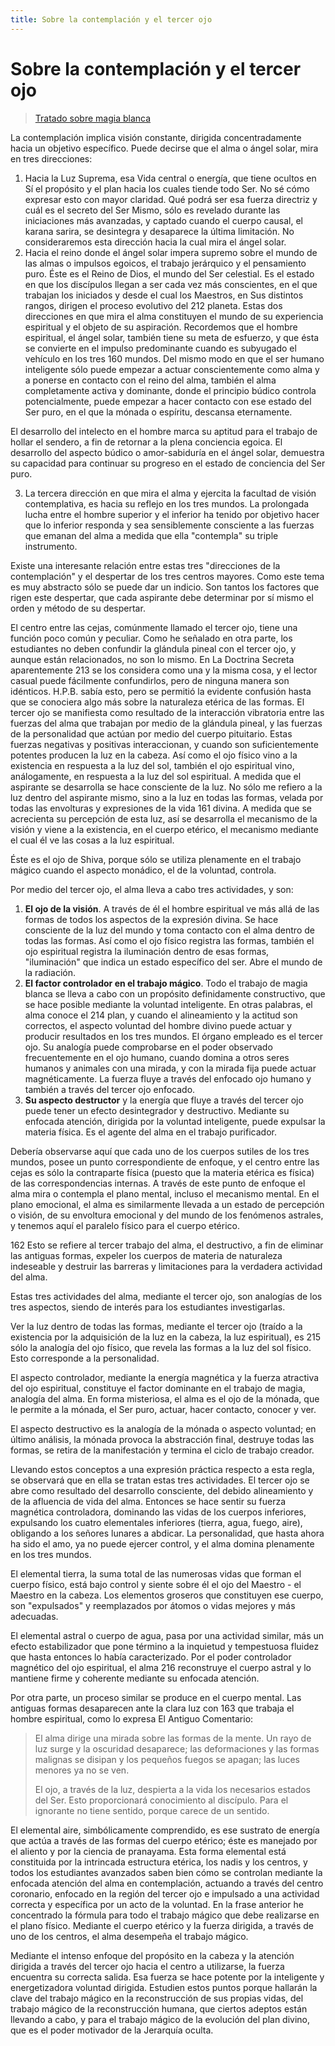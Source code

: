 ```yaml
---
title: Sobre la contemplación y el tercer ojo
---
```


# Sobre la contemplación y el tercer ojo

> [Tratado sobre magia blanca](/tratado-sobre-magia-blanca/regla-6#es157)

La contemplación implica visión constante, dirigida concentradamente hacia un objetivo específico. Puede decirse que el alma o ángel solar, mira en tres direcciones:

1. Hacia la Luz Suprema, esa Vida central o energía, que tiene ocultos en Sí el propósito y el plan hacia los cuales tiende todo Ser. No sé cómo expresar esto con mayor claridad. Qué podrá ser esa fuerza directriz y cuál es el secreto del Ser Mismo, sólo es revelado durante las iniciaciones más avanzadas, y captado cuando el cuerpo causal, el karana sarira, se desintegra y desaparece la última limitación. No consideraremos esta dirección hacia la cual mira el ángel solar.
2. Hacia el reino donde el ángel solar impera supremo sobre el mundo de las almas o impulsos egoicos, el trabajo jerárquico y el pensamiento puro. Éste es el Reino de Dios, el mundo del Ser celestial. Es el estado en que los discípulos llegan a ser cada vez más conscientes, en el que trabajan los iniciados y desde el cual los Maestros, en Sus distintos rangos, dirigen el proceso evolutivo del <Pin lang="en">212</Pin> planeta. Estas dos direcciones en que mira el alma constituyen el mundo de su experiencia espiritual y el objeto de su aspiración. Recordemos que el hombre espiritual, el ángel solar, también tiene su meta de esfuerzo, y que ésta se convierte en el impulso predominante cuando es subyugado el vehículo en los tres <Pin lang="es">160</Pin> mundos. Del mismo modo en que el ser humano inteligente sólo puede empezar a actuar conscientemente como alma y a ponerse en contacto con el reino del alma, también el alma completamente activa y dominante, donde el principio búdico controla potencialmente, puede empezar a hacer contacto con ese estado del Ser puro, en el que la mónada o espíritu, descansa eternamente.

 El desarrollo del intelecto en el hombre marca su aptitud para el trabajo de hollar el sendero, a fin de retornar a la plena conciencia egoica. El desarrollo del aspecto búdico o amor-sabiduría en el ángel solar, demuestra su capacidad para continuar su progreso en el estado de conciencia del Ser puro.

3. La tercera dirección en que mira el alma y ejercita la facultad de visión contemplativa, es hacia su reflejo en los tres mundos. La prolongada lucha entre el hombre superior y el inferior ha tenido por objetivo hacer que lo inferior responda y sea sensiblemente consciente a las fuerzas que emanan del alma a medida que ella "contempla" su triple instrumento.

Existe una interesante relación entre estas tres "direcciones de la contemplación" y el despertar de los tres centros mayores. Como este tema es muy abstracto sólo se puede dar un indicio. Son tantos los factores que rigen este despertar, que cada aspirante debe determinar por sí mismo el orden y método de su despertar.

El centro entre las cejas, comúnmente llamado el tercer ojo, tiene una función poco común y peculiar. Como he señalado en otra parte, los estudiantes no deben confundir la glándula pineal con el tercer ojo, y aunque están relacionados, no son lo mismo. En La Doctrina Secreta aparentemente <Pin lang="en">213</Pin> se los considera como una y la misma cosa, y el lector casual puede fácilmente confundirlos, pero de ninguna manera son idénticos. H.P.B. sabía esto, pero se permitió la evidente confusión hasta que se conociera algo más sobre la naturaleza etérica de las formas. El tercer ojo se manifiesta como resultado de la interacción vibratoria entre las fuerzas del alma que trabajan por medio de la glándula pineal, y las fuerzas de la personalidad que actúan por medio del cuerpo pituitario. Estas fuerzas negativas y positivas interaccionan, y cuando son suficientemente potentes producen la luz en la cabeza. Así como el ojo físico vino a la existencia en respuesta a la luz del sol, también el ojo espiritual vino, análogamente, en respuesta a la luz del sol espiritual. A medida que el aspirante se desarrolla se hace consciente de la luz. No sólo me refiero a la luz dentro del aspirante mismo, sino a la luz en todas las formas, velada por todas las envolturas y expresiones de la vida <Pin lang="es">161</Pin> divina. A medida que se acrecienta su percepción de esta luz, así se desarrolla el mecanismo de la visión y viene a la existencia, en el cuerpo etérico, el mecanismo mediante el cual él ve las cosas a la luz espiritual.

Éste es el ojo de Shiva, porque sólo se utiliza plenamente en el trabajo mágico cuando el aspecto monádico, el de la voluntad, controla.

Por medio del tercer ojo, el alma lleva a cabo tres actividades, y son:

1. **El ojo de la visión**. A través de él el hombre espiritual ve más allá de las formas de todos los aspectos de la expresión divina. Se hace consciente de la luz del mundo y toma contacto con el alma dentro de todas las formas. Así como el ojo físico registra las formas, también el ojo espiritual registra la iluminación dentro de esas formas, "iluminación" que indica un estado específico del ser. Abre el mundo de la radiación.
2. **El factor controlador en el trabajo mágico**. Todo el trabajo de magia blanca se lleva a cabo con un propósito definidamente constructivo, que se hace posible mediante la voluntad inteligente. En otras palabras, el alma conoce el <Pin lang="en">214</Pin> plan, y cuando el alineamiento y la actitud son correctos, el aspecto voluntad del hombre divino puede actuar y producir resultados en los tres mundos. El órgano empleado es el tercer ojo. Su analogía puede comprobarse en el poder observado frecuentemente en el ojo humano, cuando domina a otros seres humanos y animales con una mirada, y con la mirada fija puede actuar magnéticamente. La fuerza fluye a través del enfocado ojo humano y también a través del tercer ojo enfocado.
3. **Su aspecto destructor** y la energía que fluye a través del tercer ojo puede tener un efecto desintegrador y destructivo. Mediante su enfocada atención, dirigida por la voluntad inteligente, puede expulsar la materia física. Es el agente del alma en el trabajo purificador.

 Debería observarse aquí que cada uno de los cuerpos sutiles de los tres mundos, posee un punto correspondiente de enfoque, y el centro entre las cejas es sólo la contraparte física (puesto que la materia etérica es física) de las correspondencias internas. A través de este punto de enfoque el alma mira o contempla el plano mental, incluso el mecanismo mental. En el plano emocional, el alma es similarmente llevada a un estado de percepción o visión, de su envoltura emocional y del mundo de los fenómenos astrales, y tenemos aquí el paralelo físico para el cuerpo etérico.

 <p><Pin lang="es">162</Pin> Esto se refiere al tercer trabajo del alma, el destructivo, a fin de eliminar las antiguas formas, expeler los cuerpos de materia de naturaleza indeseable y destruir las barreras y limitaciones para la verdadera actividad del alma.</p>

Estas tres actividades del alma, mediante el tercer ojo, son analogías de los tres aspectos, siendo de interés para los estudiantes investigarlas.

Ver la luz dentro de todas las formas, mediante el tercer ojo (traído a la existencia por la adquisición de la luz en la cabeza, la luz espiritual), es <Pin lang="en">215</Pin> sólo la analogía del ojo físico, que revela las formas a la luz del sol físico. Esto corresponde a la personalidad.

El aspecto controlador, mediante la energía magnética y la fuerza atractiva del ojo espiritual, constituye el factor dominante en el trabajo de magia, analogía del alma. En forma misteriosa, el alma es el ojo de la mónada, que le permite a la mónada, el Ser puro, actuar, hacer contacto, conocer y ver.

El aspecto destructivo es la analogía de la mónada o aspecto voluntad; en último análisis, la mónada provoca la abstracción final, destruye todas las formas, se retira de la manifestación y termina el ciclo de trabajo creador.

Llevando estos conceptos a una expresión práctica respecto a esta regla, se observará que en ella se tratan estas tres actividades. El tercer ojo se abre como resultado del desarrollo consciente, del debido alineamiento y de la afluencia de vida del alma. Entonces se hace sentir su fuerza magnética controladora, dominando las vidas de los cuerpos inferiores, expulsando los cuatro elementales inferiores (tierra, agua, fuego, aire), obligando a los señores lunares a abdicar. La personalidad, que hasta ahora ha sido el amo, ya no puede ejercer control, y el alma domina plenamente en los tres mundos.

El elemental tierra, la suma total de las numerosas vidas que forman el cuerpo físico, está bajo control y siente sobre él el ojo del Maestro - el Maestro en la cabeza. Los elementos groseros que constituyen ese cuerpo, son "expulsados" y reemplazados por átomos o vidas mejores y más adecuadas.

El elemental astral o cuerpo de agua, pasa por una actividad similar, más un efecto estabilizador que pone término a la inquietud y tempestuosa fluidez que hasta entonces lo había caracterizado. Por el poder controlador magnético del ojo espiritual, el alma <Pin lang="en">216</Pin> reconstruye el cuerpo astral y lo mantiene firme y coherente mediante su enfocada atención.

Por otra parte, un proceso similar se produce en el cuerpo mental. Las antiguas formas desaparecen ante la clara luz con <Pin lang="es">163</Pin> que trabaja el hombre espiritual, como lo expresa El Antiguo Comentario:

> El alma dirige una mirada sobre las formas de la mente. Un rayo de luz surge y la oscuridad desaparece; las deformaciones y las formas malignas se disipan y los pequeños fuegos se apagan; las luces menores ya no se ven.
>
> El ojo, a través de la luz, despierta a la vida los necesarios estados del Ser. Esto proporcionará conocimiento al discípulo. Para el ignorante no tiene sentido, porque carece de un sentido.

El elemental aire, simbólicamente comprendido, es ese sustrato de energía que actúa a través de las formas del cuerpo etérico; éste es manejado por el aliento y por la ciencia de pranayama. Esta forma elemental está constituida por la intrincada estructura etérica, los nadis y los centros, y todos los estudiantes avanzados saben bien cómo se controlan mediante la enfocada atención del alma en contemplación, actuando a través del centro coronario, enfocado en la región del tercer ojo e impulsado a una actividad correcta y específica por un acto de la voluntad. En la frase anterior he concentrado la fórmula para todo el trabajo mágico que debe realizarse en el plano físico. Mediante el cuerpo etérico y la fuerza dirigida, a través de uno de los centros, el alma desempeña el trabajo mágico.

Mediante el intenso enfoque del propósito en la cabeza y la atención dirigida a través del tercer ojo hacia el centro a utilizarse, la fuerza encuentra su correcta salida. Esa fuerza se hace potente por la inteligente y energetizadora voluntad dirigida. Estudien estos puntos porque hallarán la clave del trabajo mágico en la reconstrucción de sus propias vidas, del trabajo mágico de la reconstrucción humana, que ciertos adeptos están llevando a cabo, y para el trabajo mágico de la evolución del plan divino, que es el poder motivador de la Jerarquía oculta.

